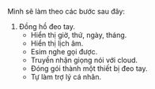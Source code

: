 Mình sẽ làm theo các bước sau đây:

1. Đồng hồ đeo tay.
    - Hiển thị giờ, thứ, ngày, tháng.
    - Hiển thị lịch âm.
    - Esim nghe gọi được.
    - Truyền nhận giọng nói với cloud.
    - Đóng gói thành một thiết bị đeo tay.
    - Tự làm trợ lý cá nhân.
